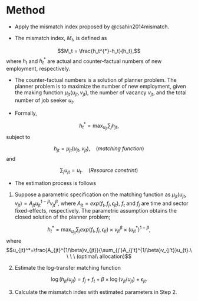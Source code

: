 # Method {#intro}

- Apply the mismatch index proposed by @csahin2014mismatch.

- The mismatch index, $M_t$, is defined as

$$M_t = \frac{h_t^{*}-h_t}{h_t},$$
where $h_t$ and $h_t^*$ are actual and counter-factual numbers of new employment, respectively.

- The counter-factual numbers is a solution of planner problem. 
The planner problem is to maximize the number of new employment, given the making function $\mu_{jt}(u_{jt},v_{jt})$, the number of vacancy $v_{jt}$, and the total number of job seeker $u_{t}$.

- Formally,

$$h_t^*=\max_{u_{jt}} \sum_j h_{jt},$$
subject to

$$h_{jt}=\mu_{jt}(u_{jt},v_{jt}),\ \ \ \ (matching\ function)$$
and

$$\sum_{j}u_{jt}=u_t.\ \ \ \ (Resource\ constrint)$$

- The estimation process is follows

1. Suppose a parametric specification on the matching function as $\mu_{jt}(u_{jt},v_{jt})=A_{jt}u_{jt}^{1-\beta}v_{jt}^{\beta}$, where $A_{jt}=exp(f_t,f_j,\epsilon_{jt})$, $f_t$ and $f_j$ are time and sector fixed-effects, respectively.
The parametric assumption obtains the closed solution of the planner problem;

$$h_t^*=\max_{u_{jt}} \sum_j exp(f_t,f_j,\epsilon_{jt})\times v_{jt}^{\beta}\times (u_{jt}^*)^{1-\beta},$$
where
$$u_{jt}^*=\frac{A_{jt}^{1/\beta}v_{jt}}{\sum_{j'}A_{j't}^{1/\beta}v_{j't}}u_{t}.\ \ \ \ (optimal\ allocation)$$

2. Estimate the log-transfer matching function

$$\log(h_{jt}/u_{jt})=f_{j}+f_{t}+\beta\times\log(v_{jt}/u_{jt})+\epsilon_{jt}.$$

3. Calculate the mismatch index with estimated parameters in Step 2.
